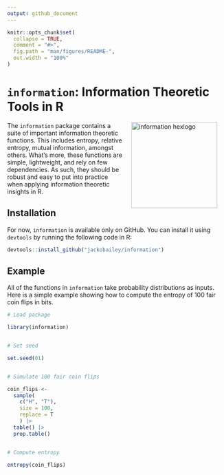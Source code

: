 ```yaml
---
output: github_document
---
```


<!-- README.md is generated from README.Rmd. Please edit that file -->

```r
knitr::opts_chunk$set(
  collapse = TRUE,
  comment = "#>",
  fig.path = "man/figures/README-",
  out.width = "100%"
)
```

# `information`: Information Theoretic Tools in R

<!-- badges: start -->
<!-- badges: end -->

<img src="https://raw.githubusercontent.com/jackobailey/information/master/inst/figures/information_hex.png" alt="information hexlogo" align="right" width="200" style="padding: 0 15px; float: right;"/>

The `information` package contains a suite of important information theoretic functions. This includes entropy, relative entropy, mutual information, amongst others. What's more, these functions are simple, lightweight, and rely on few dependencies. As such, they should be robust and easy to put into practice when applying information theoretic insights in R.

## Installation

For now, `information` is available only on GitHub. You can install it using `devtools` by running the following code in R:

``` r
devtools::install_github("jackobailey/information")
```

## Example

All of the functions in `information` take probability distributions as inputs. Here is a simple example showing how to compute the entropy of 100 fair coin flips in bits.

```r

# Load package

library(information)


# Set seed

set.seed(01)


# Simulate 100 fair coin flips

coin_flips <- 
  sample(
    c("H", "T"),
    size = 100,
    replace = T
    ) |> 
  table() |> 
  prop.table()


# Compute entropy

entropy(coin_flips)

```
